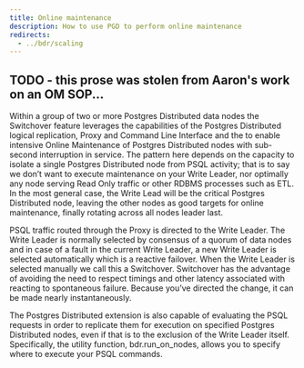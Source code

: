 ```yaml
---
title: Online maintenance
description: How to use PGD to perform online maintenance
redirects: 
  - ../bdr/scaling
---
```


## TODO - this prose was stolen from Aaron's work on an OM SOP...
Within a group of two or more Postgres Distributed data nodes the Switchover feature leverages the capabilities of the Postgres Distributed logical replication, Proxy and Command Line Interface and the to enable intensive Online Maintenance of Postgres Distributed nodes with sub-second interruption in service.  The pattern here depends on the capacity to isolate a single Postgres Distributed node from PSQL activity; that is to say we don’t want to execute maintenance on your Write Leader, nor optimally any node serving Read Only traffic or other RDBMS processes such as ETL.  In the most general case, the Write Lead will be the critical Postgres Distributed node, leaving the other nodes as good targets for online maintenance, finally rotating across all nodes leader last.

PSQL traffic routed through the Proxy is directed to the Write Leader.  The Write Leader is normally selected by consensus of a quorum of data nodes and in case of a fault in the current Write Leader, a new Write Leader is selected automatically which is a reactive failover.  When the Write Leader is selected manually we call this a Switchover.  Switchover has the advantage of avoiding the need to respect timings and other latency associated with reacting to spontaneous failure.  Because you’ve directed the change, it can be made nearly instantaneously.

The Postgres Distributed extension is also capable of evaluating the PSQL requests in order to replicate them for execution on specified Postgres Distributed nodes, even if that is to the exclusion of the Write Leader itself.  Specifically, the utility function, bdr.run_on_nodes, allows you to specify where to execute your PSQL commands. 
